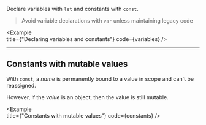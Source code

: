 
Declare variables with `let` and constants with `const`. 

> Avoid variable declarations with `var` unless maintaining legacy code

<Example   
  title={"Declaring variables and constants"}
  code={variables}
/>

---

## Constants with mutable values

With `const`, a _name_ is permanently bound to a value in scope and can't be reassigned.

However, if the _value_ is an object, then the value is still mutable.

<Example   
  title={"Constants with mutable values"}
  code={constants}
/>
